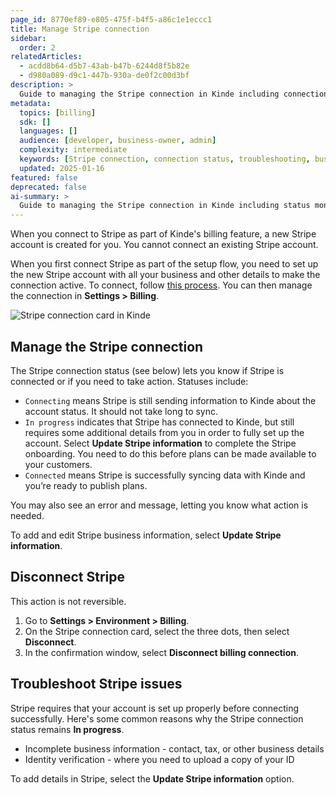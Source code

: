 ```yaml
---
page_id: 8770ef89-e805-475f-b4f5-a86c1e1eccc1
title: Manage Stripe connection
sidebar:
  order: 2
relatedArticles:
  - acdd8b64-d5b7-43ab-b47b-6244d8f5b82e
  - d980a089-d9c1-447b-930a-de0f2c00d3bf
description: >
  Guide to managing the Stripe connection in Kinde including connection status monitoring, troubleshooting, and disconnection procedures.
metadata:
  topics: [billing]
  sdk: []
  languages: []
  audience: [developer, business-owner, admin]
  complexity: intermediate
  keywords: [Stripe connection, connection status, troubleshooting, business information, identity verification, disconnect]
  updated: 2025-01-16
featured: false
deprecated: false
ai-summary: >
  Guide to managing the Stripe connection in Kinde including status monitoring and troubleshooting procedures.
---
```


When you connect to Stripe as part of Kinde's billing feature, a new Stripe account is created for you. You cannot connect an existing Stripe account.

When you first connect Stripe as part of the setup flow, you need to set up the new Stripe account with all your business and other details to make the connection active. To connect, follow [this process](/billing/get-started/connect-to-stripe/). You can then manage the connection in **Settings > Billing**.

![Stripe connection card in Kinde](https://imagedelivery.net/skPPZTHzSlcslvHjesZQcQ/859d5538-db3c-4244-3dbe-7a2ff2c04b00/public)

## Manage the Stripe connection

The Stripe connection status (see below) lets you know if Stripe is connected or if you need to take action. Statuses include:

- `Connecting` means Stripe is still sending information to Kinde about the account status. It should not take long to sync.
- `In progress` indicates that Stripe has connected to Kinde, but still requires some additional details from you in order to fully set up the account. Select **Update Stripe information** to complete the Stripe onboarding. You need to do this before plans can be made available to your customers.
- `Connected` means Stripe is successfully syncing data with Kinde and you’re ready to publish plans.

You may also see an error and message, letting you know what action is needed.

To add and edit Stripe business information, select **Update Stripe information**.

## Disconnect Stripe

This action is not reversible.

1. Go to **Settings > Environment > Billing**.
2. On the Stripe connection card, select the three dots, then select **Disconnect**.
3. In the confirmation window, select **Disconnect billing connection**.

## Troubleshoot Stripe issues

Stripe requires that your account is set up properly before connecting successfully. Here's some common reasons why the Stripe connection status remains **In progress**.

- Incomplete business information - contact, tax, or other business details
- Identity verification - where you need to upload a copy of your ID

To add details in Stripe, select the **Update Stripe information** option.
